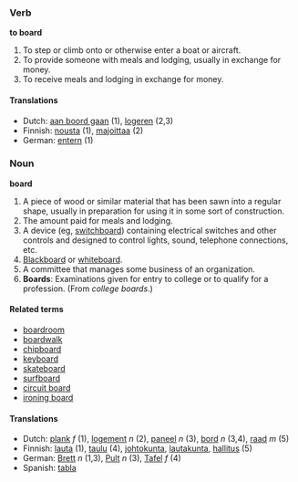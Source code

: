 ===Verb===
'''to board'''

# To step or climb onto or otherwise enter a boat or aircraft.
# To provide someone with meals and lodging, usually in exchange for money.
# To receive meals and lodging in exchange for money.

====Translations====
*Dutch: [[aan boord gaan]] (1), [[logeren]] (2,3)
*Finnish: [[nousta]] (1), [[majoittaa]] (2)
*German: [[entern]] (1)

===Noun===
'''board'''

# A piece of wood or similar material that has been sawn into a regular shape, usually in preparation for using it in some sort of construction.
# The amount paid for meals and lodging.
# A device (eg, [[switchboard]]) containing electrical switches and other controls and designed to control lights, sound, telephone connections, etc.
# [[Blackboard]] or [[whiteboard]].
# A committee that manages some business of an organization.
# '''Boards''': Examinations given for entry to college or to qualify for a profession.  (From ''college boards''.)

====Related terms====
*[[boardroom]]
*[[boardwalk]]
*[[chipboard]]
*[[keyboard]]
*[[skateboard]]
*[[surfboard]]
*[[circuit board]]
*[[ironing board]]

====Translations====
*Dutch: [[plank]] ''f'' (1), [[logement]] ''n'' (2), [[paneel]] ''n''    (3), [[bord]] ''n'' (3,4), [[raad]] ''m'' (5)
*Finnish: [[lauta]] (1), [[taulu]] (4), [[johtokunta]], [[lautakunta]], [[hallitus]] (5)
*German: [[Brett]] ''n'' (1,3), [[Pult]] ''n'' (3), [[Tafel]] ''f'' (4)
*Spanish: [[tabla]]